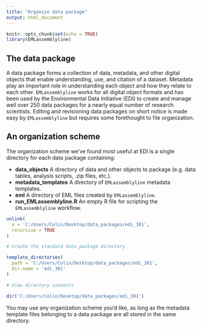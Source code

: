 ```yaml
---
title: "Organize data package"
output: html_document
---
```


```r
knitr::opts_chunk$set(echo = TRUE)
library(EMLassemblyline)
```


## The data package

A data package forms a collection of data, metadata, and other digital objects that enable understanding, use, and citation of a dataset. Metadata play an important role in understanding each object and how they relate to each other. `EMLassemblyline` works for all digital object formats and has been used by the Environmental Data Initiative (EDI) to create and manage well over 250 data packages for a nearly equal number of research scientists. Editing and revisioning data packages on short notice is made easy by `EMLassemblyline` but requires some forethought to file organization.

## An organization scheme

The organization scheme we’ve found most useful at EDI is a single directory for each data package containing:

*  __data_objects__ A directory of data and other objects to package (e.g. data tables, analysis scripts, .zip files, etc.).
*  __metadata_templates__ A directory of `EMLassemblyline` metadata templates.
*  __eml__ A directory of EML files created by `EMLassemblyline`.
*  __run_EMLassemblyline.R__ An empty R file for scripting the `EMLassemblyline` workflow.

```r
unlink(
  x = 'C:/Users/Colin/Desktop/data_packages/edi_301',
  recursive = TRUE
)
```

```r

# Create the standard data package directory

template_directories(
  path = 'C:/Users/Colin/Desktop/data_packages/edi_301',
  dir.name = 'edi_301'
)

# View directory contents

dir('C:/Users/Colin/Desktop/data_packages/edi_301')

```

You may use any organization scheme you'd like, as long as the metadata template files belonging to a data package are all stored in the same directory.